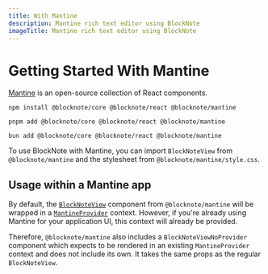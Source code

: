 ```yaml
---
title: With Mantine
description: Mantine rich text editor using BlockNote
imageTitle: Mantine rich text editor using BlockNote
---
```


# Getting Started With Mantine

[Mantine](https://mantine.dev/) is an open-source collection of React components.

```console tab="npm"
npm install @blocknote/core @blocknote/react @blocknote/mantine
```

```console tab="pnpm"
pnpm add @blocknote/core @blocknote/react @blocknote/mantine
```

```console tab="bun"
bun add @blocknote/core @blocknote/react @blocknote/mantine
```

To use BlockNote with Mantine, you can import `BlockNoteView` from `@blocknote/mantine` and the stylesheet from `@blocknote/mantine/style.css`.

<Example name="basic/minimal" />

## Usage within a Mantine app

By default, the [`BlockNoteView`](/docs/getting-started/editor-setup#render-the-editor) component from `@blocknote/mantine` will be wrapped in a [`MantineProvider`](https://mantine.dev/theming/mantine-provider/) context. However, if you're already using Mantine for your application UI, this context will already be provided.

Therefore, `@blocknote/mantine` also includes a `BlockNoteViewNoProvider` component which expects to be rendered in an existing `MantineProvider` context and does not include its own. It takes the same props as the regular `BlockNoteView`.
